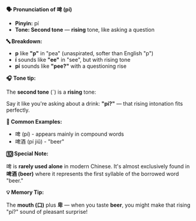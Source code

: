 **🗣️ Pronunciation of 啤 (pí)**

- **Pinyin:** pí
- **Tone: Second tone** — **rising** tone, like asking a question

**🔤 Breakdown:**

- **p** like **"p"** in "pea" (unaspirated, softer than English "p")
- **í** sounds like **"ee"** in "see", but with rising tone
- **pí** sounds like **"pee?"** with a questioning rise

**🎧 Tone tip:**

The **second tone** (ˊ) is a **rising** tone:

Say it like you're asking about a drink: **"pí?"** — that rising intonation fits perfectly.

**📝 Common Examples:**

- 啤 (pí) - appears mainly in compound words
- 啤酒 (pí jiǔ) - "beer"

**🔟 Special Note:**

啤 is **rarely used alone** in modern Chinese. It's almost exclusively found in **啤酒 (beer)**
where it represents the first syllable of the borrowed word "beer."

**💡 Memory Tip:**

The **mouth (口)** plus **卑** — when you taste **beer**, you might make that rising "pí?" sound of
pleasant surprise!
